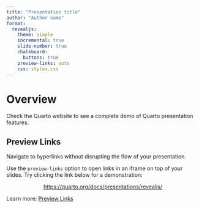 ```yaml
---
title: "Presentation title"
author: "Author name"
format:
  revealjs: 
    theme: simple
    incremental: true
    slide-number: true
    chalkboard: 
      buttons: true
    preview-links: auto
    css: styles.css
---
```


# Overview

Check the Quarto website to see a complete demo of Quarto presentation features.


## Preview Links

Navigate to hyperlinks without disrupting the flow of your presentation.

Use the `preview-links` option to open links in an iframe on top of your slides. Try clicking the link below for a demonstration:

::: {style="text-align: center; margin-top: 1em"}
[https://quarto.org/docs/presentations/revealjs/](https://quarto.org/docs/presentations/revealjs/){preview-link="true" style="text-align: center"}
:::

::: footer
Learn more: [Preview Links](https://quarto.org/docs/presentations/revealjs/presenting.html#preview-links)
:::
